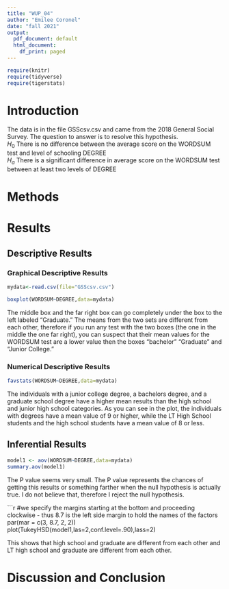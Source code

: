 ```yaml
---
title: "WUP_04"
author: "Emilee Coronel"
date: "fall 2021"
output:
  pdf_document: default
  html_document:
    df_print: paged
---
```


```r
require(knitr)
require(tidyverse)
require(tigerstats)

```

# Introduction

<!--In this section you explain what you are trying to show.  Where did the data come from?  What is the research or other question you are trying to answer?!-->

The data is in the file GSScsv.csv and came from the 2018 General Social Survey.  The question to answer is to resolve this hypothesis.  
$H_0$ There is no difference between the average score on the WORDSUM test and level of schooling DEGREE  
$H_a$ There is a significant difference in average score on the WORDSUM test between at least two levels of DEGREE  

# Methods

<!--Decide on your methods:  use "variable analysis" or other appropriate descriptors.  Make sure to choose at least one graphical method and at least one numerical method.!-->

# Results

<!--Divide this section into two sub-sections:  One for your descriptive  results and one for your inferential results.!-->

## Descriptive Results

### Graphical Descriptive Results

<!--Graphical results here.  Make sure to show your code.  Provide appropriate labels for axes, giving units if possible, and provide a good title for the graph, too.  Use the graphical results to describe the patterns if any that exist in the data as focused toward the research question!-->
```r
mydata<-read.csv(file="GSScsv.csv")
```
```r
boxplot(WORDSUM~DEGREE,data=mydata)
```


The middle box and the far right box can go completely under the box to the left labeled "Graduate." The means from the two sets are different from each other, therefore if you run any test with the two boxes (the one in the middle the one far right), you can suspect that their mean values for the WORDSUM test are a lower value then the boxes "bachelor" "Graduate" and "Junior College."  

### Numerical Descriptive Results

<!--Numerical results go here. Use the numerical results to describe the patterns if any that exist in the data as focused toward the research question!-->
```r
favstats(WORDSUM~DEGREE,data=mydata)
```


The individuals with a junior college degree, a bachelors degree, and a graduate school degree have a higher mean results than the high school and junior high school categories. As you can see in the plot, the individuals with degrees have a mean value of 9 or higher, while the LT High School students and the high school students have a mean value of 8 or less.   


## Inferential Results

<!--State hypothesis clearly.  Make sure your discussion of the inferential test covers all the aspects that the test output produces, such as test statistic, p-value etc.  Make a decision about the null hypothesis, explain the assumptions on which the selected test/procedure was based, and why the chosen procedure satisfys the assumptions and is appropriate to answer the research question!-->
```r
model1 <- aov(WORDSUM~DEGREE,data=mydata)
summary.aov(model1)
```
The P value seems very small. The P value represents the chances of getting this results or something farther when the null hypothesis is actually true. I do not believe that, therefore I reject the null hypothesis. 

```r
#we specify the margins starting at the bottom and proceeding clockwise - thus 8.7 is the left side margin to hold the names of the factors
par(mar = c(3, 8.7, 2, 2))
plot(TukeyHSD(model1,las=2,conf.level=.90),lass=2)


This shows that high school and graduate are different from each other and LT high school and graduate are different from each other.


# Discussion and Conclusion
<!--Discussion and conclusion here.  If you found a relationship be sure to consider whether the relationship occurs because one of the variables causes the other, or whether they perhaps are related for some other reason.  Watch the chapter 6 videos from the GeorgeTown videos collection.!-->
